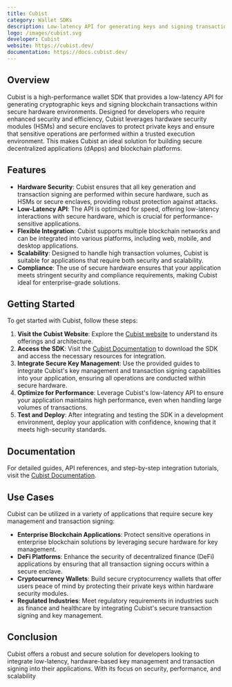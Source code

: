 ```yaml
---
title: Cubist
category: Wallet SDKs
description: Low-latency API for generating keys and signing transactions inside secure hardware.
logo: /images/cubist.svg
developer: Cubist
website: https://cubist.dev/
documentation: https://docs.cubist.dev/
---
```


## Overview

Cubist is a high-performance wallet SDK that provides a low-latency API for generating cryptographic keys and signing blockchain transactions within secure hardware environments. Designed for developers who require enhanced security and efficiency, Cubist leverages hardware security modules (HSMs) and secure enclaves to protect private keys and ensure that sensitive operations are performed within a trusted execution environment. This makes Cubist an ideal solution for building secure decentralized applications (dApps) and blockchain platforms.

## Features

- **Hardware Security**: Cubist ensures that all key generation and transaction signing are performed within secure hardware, such as HSMs or secure enclaves, providing robust protection against attacks.
- **Low-Latency API**: The API is optimized for speed, offering low-latency interactions with secure hardware, which is crucial for performance-sensitive applications.
- **Flexible Integration**: Cubist supports multiple blockchain networks and can be integrated into various platforms, including web, mobile, and desktop applications.
- **Scalability**: Designed to handle high transaction volumes, Cubist is suitable for applications that require both security and scalability.
- **Compliance**: The use of secure hardware ensures that your application meets stringent security and compliance requirements, making Cubist ideal for enterprise-grade solutions.

## Getting Started

To get started with Cubist, follow these steps:

1. **Visit the Cubist Website**: Explore the [Cubist website](https://cubist.dev/) to understand its offerings and architecture.
2. **Access the SDK**: Visit the [Cubist Documentation](https://docs.cubist.dev/) to download the SDK and access the necessary resources for integration.
3. **Integrate Secure Key Management**: Use the provided guides to integrate Cubist's key management and transaction signing capabilities into your application, ensuring all operations are conducted within secure hardware.
4. **Optimize for Performance**: Leverage Cubist's low-latency API to ensure your application maintains high performance, even when handling large volumes of transactions.
5. **Test and Deploy**: After integrating and testing the SDK in a development environment, deploy your application with confidence, knowing that it meets high-security standards.

## Documentation

For detailed guides, API references, and step-by-step integration tutorials, visit the [Cubist Documentation](https://docs.cubist.dev/).

## Use Cases

Cubist can be utilized in a variety of applications that require secure key management and transaction signing:

- **Enterprise Blockchain Applications**: Protect sensitive operations in enterprise blockchain solutions by leveraging secure hardware for key management.
- **DeFi Platforms**: Enhance the security of decentralized finance (DeFi) applications by ensuring that all transaction signing occurs within a secure enclave.
- **Cryptocurrency Wallets**: Build secure cryptocurrency wallets that offer users peace of mind by protecting their private keys within hardware security modules.
- **Regulated Industries**: Meet regulatory requirements in industries such as finance and healthcare by integrating Cubist's secure transaction signing and key management.

## Conclusion

Cubist offers a robust and secure solution for developers looking to integrate low-latency, hardware-based key management and transaction signing into their applications. With its focus on security, performance, and scalability
